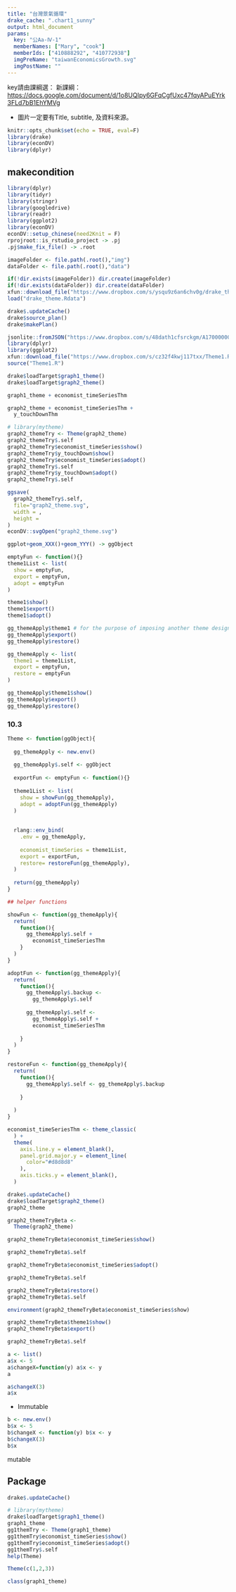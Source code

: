 ```yaml
---
title: "台灣景氣循環"
drake_cache: ".chart1_sunny"
output: html_document
params:
  key: "公Aa-Ⅳ-1" 
  memberNames: ["Mary", "cook"]
  memberIds: ["410888292", "410772938"] 
  imgPreName: "taiwanEconomicsGrowth.svg" 
  imgPostName: "" 
---
```


key請由課綱選：
新課綱：<https://docs.google.com/document/d/1o8UQIpy6GFqCgfUxc47fqyAPuEYrk3FLd7bB1EhYMVg>

  * 圖片一定要有Title, subtitle, 及資料來源。


```r
knitr::opts_chunk$set(echo = TRUE, eval=F)
library(drake)
library(econDV)
library(dplyr)

```

## makecondition

```r
library(dplyr)
library(tidyr)
library(stringr)
library(googledrive)
library(readr)
library(ggplot2)
library(econDV)
econDV::setup_chinese(need2Knit = F)
rprojroot::is_rstudio_project -> .pj
.pj$make_fix_file() -> .root

imageFolder <- file.path(.root(),"img")
dataFolder <- file.path(.root(),"data")

if(!dir.exists(imageFolder)) dir.create(imageFolder)
if(!dir.exists(dataFolder)) dir.create(dataFolder)
xfun::download_file("https://www.dropbox.com/s/ysqu9z6an6chv0g/drake_theme.Rdata?dl=1")
load("drake_theme.Rdata")
```

```r
drake$.updateCache()
drake$source_plan()
drake$makePlan()
```

```r
jsonlite::fromJSON("https://www.dropbox.com/s/48dath1cfsrckgm/A17000000J-030243-KjC.json?dl=1") -> stat_taiwan
library(dplyr)
library(ggplot2)
xfun::download_file("https://www.dropbox.com/s/cz32f4kwj117txx/Theme1.R?dl=1")
source("Theme1.R")
```

```r
drake$loadTarget$graph1_theme()
drake$loadTarget$graph2_theme()
```

```r
graph1_theme + economist_timeSeriesThm
```

```r
graph2_theme + economist_timeSeriesThm +
  y_touchDownThm
```
```r
# library(mytheme)
graph2_themeTry <- Theme(graph2_theme)
graph2_themeTry$.self
graph2_themeTry$economist_timeSeries$show()
graph2_themeTry$y_touchDown$show()
graph2_themeTry$economist_timeSeries$adopt()
graph2_themeTry$.self
graph2_themeTry$y_touchDown$adopt()
graph2_themeTry$.self

ggsave(
  graph2_themeTry$.self,
  file="graph2_theme.svg",
  width = ,
  height = 
)
econDV::svgOpen("graph2_theme.svg")
```

```r
ggplot+geom_XXX()+geom_YYY() -> ggObject
```

```r
emptyFun <- function(){}
theme1List <- list(
  show = emptyFun,
  export = emptyFun,
  adopt = emptyFun
)
```

```r
theme1$show()
theme1$export()
theme1$adopt()
```
```r
gg_themeApply$theme1 # for the purpose of imposing another theme design on top of the current one
gg_themeApply$export()
gg_themeApply$restore()
```

```r
gg_themeApply <- list(
  theme1 = theme1List,
  export = emptyFun,
  restore = emptyFun
)

```

```r
gg_themeApply$theme1$show()
gg_themeApply$export()
gg_themeApply$restore()
```
### 10.3

```r
Theme <- function(ggObject){
  
  gg_themeApply <- new.env()
  
  gg_themeApply$.self <- ggObject
  
  exportFun <- emptyFun <- function(){}
  
  theme1List <- list(
    show = showFun(gg_themeApply),
    adopt = adoptFun(gg_themeApply)
  )
 
  
  rlang::env_bind(
    .env = gg_themeApply,
    
    economist_timeSeries = theme1List,
    export = exportFun,
    restore= restoreFun(gg_themeApply),
  )
    
  return(gg_themeApply) 
}

## helper functions

showFun <- function(gg_themeApply){
  return(
    function(){
      gg_themeApply$.self +
        economist_timeSeriesThm
    }
  )
}

adoptFun <- function(gg_themeApply){
  return(
    function(){
      gg_themeApply$.backup <- 
        gg_themeApply$.self
      
      gg_themeApply$.self <- 
        gg_themeApply$.self +
        economist_timeSeriesThm
      
    }
  )
}

restoreFun <- function(gg_themeApply){
  return(
    function(){
      gg_themeApply$.self <- gg_themeApply$.backup
      
    }
    
  )
}

economist_timeSeriesThm <- theme_classic(
  ) +
  theme(
    axis.line.y = element_blank(),
    panel.grid.major.y = element_line(
      color="#d8d8d8"
    ),
    axis.ticks.y = element_blank(),
  )
```

```r
drake$.updateCache()
drake$loadTarget$graph2_theme()
graph2_theme
```


```r
graph2_themeTryBeta <- 
  Theme(graph2_theme)
```

```r
graph2_themeTryBeta$economist_timeSeries$show()
```

```r
graph2_themeTryBeta$.self
```

```r
graph2_themeTryBeta$economist_timeSeries$adopt()
```

```r
graph2_themeTryBeta$.self
```

```r
graph2_themeTryBeta$restore()
graph2_themeTryBeta$.self
```


```r
environment(graph2_themeTryBeta$economist_timeSeries$show)
```


```r
graph2_themeTryBeta$theme1$show()
graph2_themeTryBeta$export()
```

```r
graph2_themeTryBeta$.self
```

```r
a <- list()
a$x <- 5
a$changeX=function(y) a$x <- y
a

a$changeX(3)
a$x
```

  * Immutable
   
  

```r
b <- new.env()
b$x <- 5
b$changeX <- function(y) b$x <- y
b$changeX(3)
b$x
```

mutable

## Package

```r
drake$.updateCache()
```

```r
# library(mytheme)
drake$loadTarget$graph1_theme()
graph1_theme
gg1themTry <- Theme(graph1_theme)
gg1themTry$economist_timeSeries$show()
gg1themTry$economist_timeSeries$adopt()
gg1themTry$.self
help(Theme)
```


```r
Theme(c(1,2,3))
```

```r
class(graph1_theme)
```


